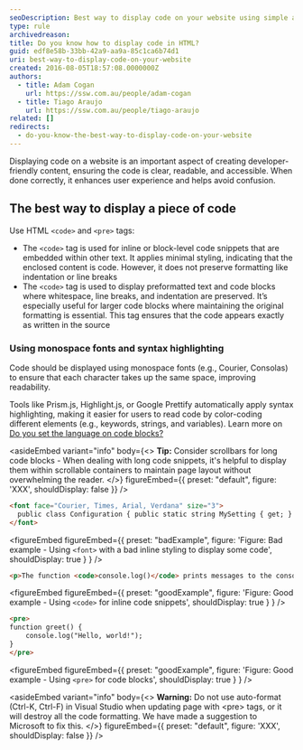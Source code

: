 ```yaml
---
seoDescription: Best way to display code on your website using simple and effective formatting.
type: rule
archivedreason:
title: Do you know how to display code in HTML?
guid: edf8e58b-33bb-42a9-aa9a-85c1ca6b74d1
uri: best-way-to-display-code-on-your-website
created: 2016-08-05T18:57:08.0000000Z
authors:
  - title: Adam Cogan
    url: https://ssw.com.au/people/adam-cogan
  - title: Tiago Araujo
    url: https://ssw.com.au/people/tiago-araujo
related: []
redirects:
  - do-you-know-the-best-way-to-display-code-on-your-website
---
```


Displaying code on a website is an important aspect of creating developer-friendly content, ensuring the code is clear, readable, and accessible. When done correctly, it enhances user experience and helps avoid confusion.
## The best way to display a piece of code

Use HTML `<code>` and `<pre>` tags:

* The `<code>` tag is used for inline or block-level code snippets that are embedded within other text. It applies minimal styling, indicating that the enclosed content is code. However, it does not preserve formatting like indentation or line breaks
* The `<code>` tag is used to display preformatted text and code blocks where whitespace, line breaks, and indentation are preserved. It’s especially useful for larger code blocks where maintaining the original formatting is essential. This tag ensures that the code appears exactly as written in the source

### Using monospace fonts and syntax highlighting

Code should be displayed using monospace fonts (e.g., Courier, Consolas) to ensure that each character takes up the same space, improving readability.

Tools like Prism.js, Highlight.js, or Google Prettify automatically apply syntax highlighting, making it easier for users to read code by color-coding different elements (e.g., keywords, strings, and variables). Learn more on [Do you set the language on code blocks?](set-language-on-code-blocks)

<asideEmbed
  variant="info"
  body={<>
    **Tip:** Consider scrollbars for long code blocks - When dealing with long code snippets, it's helpful to display them within scrollable containers to maintain page layout without overwhelming the reader.
  </>}
  figureEmbed={{
    preset: "default",
    figure: 'XXX',
    shouldDisplay: false
  }}
/>

```html
<font face="Courier, Times, Arial, Verdana" size="3">
  public class Configuration { public static string MySetting { get; } }
</font>
```

<figureEmbed figureEmbed={{
  preset: "badExample",
  figure: 'Figure: Bad example - Using `<font>` with a bad inline styling to display some code',
  shouldDisplay: true
} } />


```html
<p>The function <code>console.log()</code> prints messages to the console.</p>
```

<figureEmbed figureEmbed={{
  preset: "goodExample",
  figure: 'Figure: Good example - Using `<code>` for inline code snippets',
  shouldDisplay: true
} } />


```html
<pre>
function greet() {
    console.log("Hello, world!");
}
</pre>
```

<figureEmbed figureEmbed={{
  preset: "goodExample",
  figure: 'Figure: Good example - Using `<pre>` for code blocks',
  shouldDisplay: true
} } />


<asideEmbed
  variant="info"
  body={<>
    **Warning:** Do not use auto-format (Ctrl-K, Ctrl-F) in Visual Studio when updating page with &lt;pre&gt; tags, or it will destroy all the code formatting. We have made a suggestion to Microsoft to fix this.
  </>}
  figureEmbed={{
    preset: "default",
    figure: 'XXX',
    shouldDisplay: false
  }}
/>